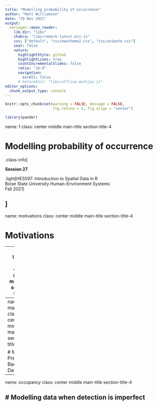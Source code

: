 ```yaml
---
title: "Modelling probability of occurrence"
author: "Matt Williamson"
date: "29 Nov 2021"
output:
  xaringan::moon_reader:
    lib_dir: "libs"
    chakra: "libs/remark-latest.min.js"
    css: ["default", "css/mawtheme2.css", "css/animate.css"]        
    seal: false
    nature:
      highlightStyle: github
      highlightLines: true
      countIncrementalSlides: false
      ratio: "16:9"
      navigation:
        scroll: false
      # beforeInit: "libs/offline-mathjax.js"
editor_options: 
  chunk_output_type: console
---
```


```r
knitr::opts_chunk$set(warning = FALSE, message = FALSE, 
                      fig.retina = 3, fig.align = "center")

```


```r
library(pander)
```
name: 1
class: center middle main-title section-title-4

# Modelling probability of occurrence

.class-info[

**Session 27**

.light[HES597: Introduction to Spatial Data in R<br>
Boise State University Human-Environment Systems<br>
Fall 2021]

]
---

name: motivations
class: center middle main-title section-title-4

# Motivations

---
name: logistic
class: center middle main-title section-title-4

# Modelling Presence-Absence Data
---
name: maxent
class: center middle main-title section-title-4

# Modelling Presence-Background Data

---
name: occupancy
class: center middle main-title section-title-4

# Modelling data when detection is imperfect
---
